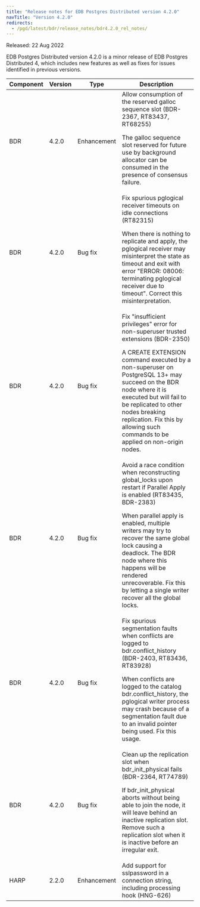 ```yaml
---
title: "Release notes for EDB Postgres Distributed version 4.2.0"
navTitle: "Version 4.2.0"
redirects:
  - /pgd/latest/bdr/release_notes/bdr4.2.0_rel_notes/
---
```


Released: 22 Aug 2022

EDB Postgres Distributed version 4.2.0 is a minor release of EDB Postgres Distributed 4, which includes new features as well as fixes for issues identified in previous versions.

| Component | Version |    Type     |                                                                                                                                                                                  Description                                                                                                                                                                                  |
| --------- | ------- | ----------- | ----------------------------------------------------------------------------------------------------------------------------------------------------------------------------------------------------------------------------------------------------------------------------------------------------------------------------------------------------------------------------- |
| BDR       | 4.2.0   | Enhancement | Allow consumption of the reserved galloc sequence slot (BDR-2367, RT83437, RT68255) <p> The galloc sequence slot reserved for future use by background allocator can be consumed in the presence of consensus failure. </p>                                                 
| BDR       | 4.2.0   | Bug fix     | Fix spurious pglogical receiver timeouts on idle connections (RT82315) <p> When there is nothing to replicate and apply, the pglogical receiver may misinterpret the state as timeout and exit with error "ERROR:  08006: terminating pglogical receiver due to timeout". Correct this misinterpretation. </p>                                                               |
| BDR       | 4.2.0   | Bug fix     | Fix "insufficient privileges" error for non-superuser trusted extensions (BDR-2350) <p> A CREATE EXTENSION command executed by a non-superuser on PostgreSQL 13+ may succeed on the BDR node where it is executed but will fail to be replicated to other nodes breaking replication. Fix this by allowing such commands to be applied on non-origin nodes.</p>                |
| BDR       | 4.2.0   | Bug fix     | Avoid a race condition when reconstructing global_locks upon restart if Parallel Apply is enabled (RT83435, BDR-2383) <p> When parallel apply is enabled, multiple writers may try to recover the same global lock causing a deadlock. The BDR node where this happens will be rendered unrecoverable. Fix this by letting a single writer recover all the global locks. </p> |
| BDR       | 4.2.0   | Bug fix     | Fix spurious segmentation faults when conflicts are logged to bdr.conflict_history  (BDR-2403, RT83436, RT83928) <p>   When conflicts are logged to the catalog bdr.conflict_history, the pglogical writer process may crash because of a segmentation fault due to an invalid pointer being used. Fix this usage. </p>                                                          |
| BDR       | 4.2.0   | Bug fix     | Clean up the replication slot when bdr_init_physical fails (BDR-2364, RT74789) <p>   If bdr_init_physical aborts without being able to join the node, it will leave behind an inactive replication slot. Remove such a replication slot when it is inactive before an irregular exit. </p>                                                                                         |
| HARP       | 2.2.0   | Enhancement | Add support for sslpassword in a connection string, including processing hook (HNG-626)                                                                                     |

